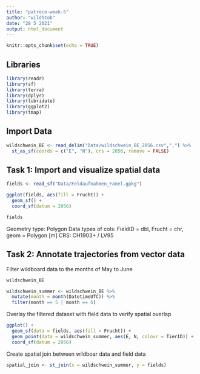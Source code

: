 ```yaml
---
title: "patreco-week-5"
author: "wildhtob"
date: "28 5 2021"
output: html_document
---
```


```r
knitr::opts_chunk$set(echo = TRUE)
```

## Libraries

```r

library(readr)
library(sf)
library(terra)
library(dplyr)
library(lubridate)
library(ggplot2)
library(tmap)

```

## Import Data

```r

wildschwein_BE <- read_delim("Data/wildschwein_BE_2056.csv",",") %>%
  st_as_sf(coords = c("E", "N"), crs = 2056, remove = FALSE)

```

## Task 1: Import and visualize spatial data

```r

fields <- read_sf("Data/Feldaufnahmen_Fanel.gpkg")

ggplot(fields, aes(fill = Frucht)) +
  geom_sf() +
  coord_sf(datum = 2056)

fields

```

Geometry type: Polygon
Data types of cols: FieldID = dbl, Frucht = chr, geom = Polygon [m]
CRS: CH1903+ / LV95


## Task 2: Annotate trajectories from vector data

Filter wildboard data to the months of May to June

```r

wildschwein_BE

wildschwein_summer <- wildschwein_BE %>% 
  mutate(month = month(DatetimeUTC)) %>% 
  filter(month == 5 | month == 6)

```

Overlay the filtered dataset with field data to verify spatial overlap

```r

ggplot() +
  geom_sf(data = fields, aes(fill = Frucht)) +
  geom_point(data = wildschwein_summer, aes(E, N, colour = TierID)) +
  coord_sf(datum = 2056)

```

Create spatial join between wildboar data and field data

```r

spatial_join <- st_join(x = wildschwein_summer, y = fields)

```


